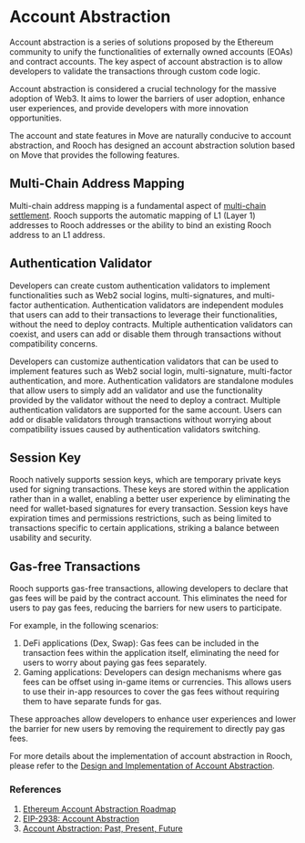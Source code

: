 # Account Abstraction

Account abstraction is a series of solutions proposed by the Ethereum community to unify the functionalities of externally owned accounts (EOAs) and contract accounts. The key aspect of account abstraction is to allow developers to validate the transactions through custom code logic.

Account abstraction is considered a crucial technology for the massive adoption of Web3. It aims to lower the barriers of user adoption, enhance user experiences, and provide developers with more innovation opportunities.

The account and state features in Move are naturally conducive to account abstraction, and Rooch has designed an account abstraction solution based on Move that provides the following features.

## Multi-Chain Address Mapping

Multi-chain address mapping is a fundamental aspect of [multi-chain settlement](./multi-chain-settlement). Rooch supports the automatic mapping of L1 (Layer 1) addresses to Rooch addresses or the ability to bind an existing Rooch address to an L1 address.

## Authentication Validator

Developers can create custom authentication validators to implement functionalities such as Web2 social logins, multi-signatures, and multi-factor authentication. Authentication validators are independent modules that users can add to their transactions to leverage their functionalities, without the need to deploy contracts. Multiple authentication validators can coexist, and users can add or disable them through transactions without compatibility concerns.

Developers can customize authentication validators that can be used to implement features such as Web2 social login, multi-signature, multi-factor authentication, and more. Authentication validators  are standalone modules that allow users to simply add an validator and use the functionality provided by the validator without the need to deploy a contract.
Multiple authentication validators are supported for the same account. Users can add or disable validators through transactions without worrying about compatibility issues caused by authentication validators switching.


## Session Key

Rooch natively supports session keys, which are temporary private keys used for signing transactions. These keys are stored within the application rather than in a wallet, enabling a better user experience by eliminating the need for wallet-based signatures for every transaction. Session keys have expiration times and permissions restrictions, such as being limited to transactions specific to certain applications, striking a balance between usability and security.

## Gas-free Transactions

Rooch supports gas-free transactions, allowing developers to declare that gas fees will be paid by the contract account. This eliminates the need for users to pay gas fees, reducing the barriers for new users to participate.

For example, in the following scenarios:

1. DeFi applications (Dex, Swap): Gas fees can be included in the transaction fees within the application itself, eliminating the need for users to worry about paying gas fees separately.
2. Gaming applications: Developers can design mechanisms where gas fees can be offset using in-game items or currencies. This allows users to use their in-app resources to cover the gas fees without requiring them to have separate funds for gas.

These approaches allow developers to enhance user experiences and lower the barrier for new users by removing the requirement to directly pay gas fees.

For more details about the implementation of account abstraction in Rooch, please refer to the [Design and Implementation of Account Abstraction](../dive-into-rooch/account-abstraction).

### References
1. [Ethereum Account Abstraction Roadmap](https://ethereum.org/en/roadmap/account-abstraction/)
2. [EIP-2938: Account Abstraction](https://eips.ethereum.org/EIPS/eip-2938)
3. [Account Abstraction: Past, Present, Future](https://metamask.io/news/latest/account-abstraction-past-present-future/)